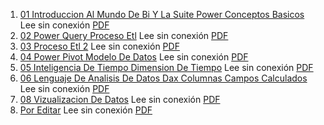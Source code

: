 1. [01 Introduccion Al Mundo De Bi Y La Suite Power Conceptos Basicos](https://achalmaedison.netlify.app/herramientas-oficina/power-bi/2022-09-12-01-introduccion-al-mundo-de-bi-y-la-suite-power-conceptos-basicos) Lee sin conexión [PDF](https://achalmaedison.netlify.app/herramientas-oficina/power-bi/2022-09-12-01-introduccion-al-mundo-de-bi-y-la-suite-power-conceptos-basicos/index.pdf)
2. [02 Power Query Proceso Etl](https://achalmaedison.netlify.app/herramientas-oficina/power-bi/2022-09-19-02-power-query-proceso-etl) Lee sin conexión [PDF](https://achalmaedison.netlify.app/herramientas-oficina/power-bi/2022-09-19-02-power-query-proceso-etl/index.pdf)
3. [03 Proceso Etl 2](https://achalmaedison.netlify.app/herramientas-oficina/power-bi/2022-09-26-03-proceso-etl-2) Lee sin conexión [PDF](https://achalmaedison.netlify.app/herramientas-oficina/power-bi/2022-09-26-03-proceso-etl-2/index.pdf)
4. [04 Power Pivot Modelo De Datos](https://achalmaedison.netlify.app/herramientas-oficina/power-bi/2022-10-03-04-power-pivot-modelo-de-datos) Lee sin conexión [PDF](https://achalmaedison.netlify.app/herramientas-oficina/power-bi/2022-10-03-04-power-pivot-modelo-de-datos/index.pdf)
5. [05 Inteligencia De Tiempo Dimension De Tiempo](https://achalmaedison.netlify.app/herramientas-oficina/power-bi/2022-10-10-05-inteligencia-de-tiempo-dimension-de-tiempo) Lee sin conexión [PDF](https://achalmaedison.netlify.app/herramientas-oficina/power-bi/2022-10-10-05-inteligencia-de-tiempo-dimension-de-tiempo/index.pdf)
6. [06 Lenguaje De Analisis De Datos Dax Columnas Campos Calculados](https://achalmaedison.netlify.app/herramientas-oficina/power-bi/2022-10-17-06-lenguaje-de-analisis-de-datos-dax-columnas-campos-calculados) Lee sin conexión [PDF](https://achalmaedison.netlify.app/herramientas-oficina/power-bi/2022-10-17-06-lenguaje-de-analisis-de-datos-dax-columnas-campos-calculados/index.pdf)
7. [08 Vizualizacion De Datos](https://achalmaedison.netlify.app/herramientas-oficina/power-bi/2022-10-24-08-vizualizacion-de-datos) Lee sin conexión [PDF](https://achalmaedison.netlify.app/herramientas-oficina/power-bi/2022-10-24-08-vizualizacion-de-datos/index.pdf)
8. [Por Editar](https://achalmaedison.netlify.app/herramientas-oficina/power-bi/2024-03-31-por-editar) Lee sin conexión [PDF](https://achalmaedison.netlify.app/herramientas-oficina/power-bi/2024-03-31-por-editar/index.pdf)
